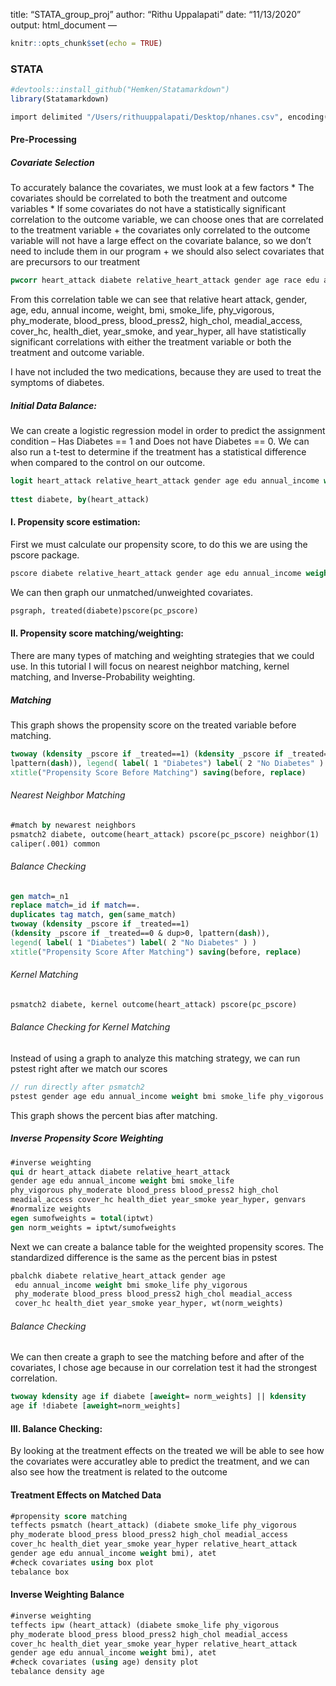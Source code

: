 title: "STATA_group_proj"
author: "Rithu Uppalapati"
date: "11/13/2020"
output: html_document
---

```r
knitr::opts_chunk$set(echo = TRUE)
```
### STATA
```r
#devtools::install_github("Hemken/Statamarkdown")
library(Statamarkdown)
```

```stata
import delimited "/Users/rithuuppalapati/Desktop/nhanes.csv", encoding(ISO-8859-1)
```
#### Pre-Processing
##### Covariate Selection
To accurately balance the covariates, we must look at a few factors
* The covariates should be correlated to both the treatment and outcome variables
* If some covariates do not have a statistically significant correlation to the outcome variable, we can choose ones that are correlated to the treatment variable
  + the covariates only correlated to the outcome variable will not have a large effect on the covariate balance, so we don't need to include them in our program
  + we should also select covariates that are precursors to our treatment 
  
```stata
pwcorr heart_attack diabete relative_heart_attack gender age race edu annual_income weight bmi smoke_life phy_vigorous phy_moderate blood_press blood_press2 hyper_med hbq_med high_chol meadial_access cover_hc health_diet year_smoke year_hyper, sig star(.05)
```
 
 From this correlation table we can see that relative heart attack, gender, age, edu, annual income, weight, bmi, smoke_life, phy_vigorous, phy_moderate, blood_press, blood_press2, high_chol, meadial_access, cover_hc, health_diet, year_smoke, and year_hyper, all have statistically significant correlations with either the treatment variable or both the treatment and outcome variable. 
 
I have not included the two medications, because they are used to treat the symptoms of diabetes.

##### Initial Data Balance:

We can create a logistic regression model in order to predict the assignment condition -- Has Diabetes == 1 and Does not have Diabetes == 0. We can also run a t-test to determine if the treatment has a statistical difference when compared to the control on our outcome.

```stata
logit heart_attack relative_heart_attack gender age edu annual_income weight bmi diabete smoke_life phy_vigorous phy_moderate blood_press blood_press2 high_chol meadial_access cover_hc health_diet year_smoke year_hyper
 
ttest diabete, by(heart_attack)
```

#### I. Propensity score estimation:
First we must calculate our propensity score, to do this we are using the pscore package. 

```stata
pscore diabete relative_heart_attack gender age edu annual_income weight bmi smoke_life phy_vigorous phy_moderate blood_press blood_press2 high_chol meadial_access cover_hc health_diet year_smoke year_hyper, pscore(pc_pscore) blockid(pc_block) detail
```

We can then graph our unmatched/unweighted covariates.
```stata
psgraph, treated(diabete)pscore(pc_pscore)
```
#### II. Propensity score matching/weighting:
There are many types of matching and weighting strategies that we could use. 
In this tutorial I will focus on nearest neighbor matching, kernel matching, and Inverse-Probability weighting.

##### Matching 
This graph shows the propensity score on the treated variable before matching. 
```stata
twoway (kdensity _pscore if _treated==1) (kdensity _pscore if _treated==0, 
lpattern(dash)), legend( label( 1 "Diabetes") label( 2 "No Diabetes" ) ) 
xtitle("Propensity Score Before Matching") saving(before, replace)
```
###### Nearest Neighbor Matching
```stata
#match by newarest neighbors
psmatch2 diabete, outcome(heart_attack) pscore(pc_pscore) neighbor(1) 
caliper(.001) common
```
###### Balance Checking 
```stata
gen match=_n1
replace match=_id if match==.
duplicates tag match, gen(same_match)
twoway (kdensity _pscore if _treated==1) 
(kdensity _pscore if _treated==0 & dup>0, lpattern(dash)), 
legend( label( 1 "Diabetes") label( 2 "No Diabetes" ) ) 
xtitle("Propensity Score After Matching") saving(before, replace)
```

###### Kernel Matching 
```stata
psmatch2 diabete, kernel outcome(heart_attack) pscore(pc_pscore)
```

###### Balance Checking for Kernel Matching
Instead of using a graph to analyze this matching strategy, we can run pstest right after we match our scores 
```stata
// run directly after psmatch2
pstest gender age edu annual_income weight bmi smoke_life phy_vigorous phy_moderate blood_press blood_press2 high_chol meadial_access cover_hc health_diet year_smoke year_hyper, both graph
```
This graph shows the percent bias after matching.

##### Inverse Propensity Score Weighting 

```stata
#inverse weighting 
qui dr heart_attack diabete relative_heart_attack 
gender age edu annual_income weight bmi smoke_life 
phy_vigorous phy_moderate blood_press blood_press2 high_chol 
meadial_access cover_hc health_diet year_smoke year_hyper, genvars
#normalize weights
egen sumofweights = total(iptwt)
gen norm_weights = iptwt/sumofweights
```
Next we can create a balance table for the weighted propensity scores. The standardized difference is the same as the percent bias in pstest
```stata
pbalchk diabete relative_heart_attack gender age
 edu annual_income weight bmi smoke_life phy_vigorous 
 phy_moderate blood_press blood_press2 high_chol meadial_access 
 cover_hc health_diet year_smoke year_hyper, wt(norm_weights)
```

###### Balance Checking
We can then create a graph to see the matching before and after of the covariates, I chose age because in our correlation test it had the strongest correlation. 
```stata
twoway kdensity age if diabete [aweight= norm_weights] || kdensity 
age if !diabete [aweight=norm_weights]
```

#### III. Balance Checking:
By looking at the treatment effects on the treated we will be able to see how the covariates were accuratley able to predict the treatment, and we can also see how the treatment is related to the outcome 
  
#### Treatment Effects on Matched Data
```stata
#propensity score matching
teffects psmatch (heart_attack) (diabete smoke_life phy_vigorous 
phy_moderate blood_press blood_press2 high_chol meadial_access 
cover_hc health_diet year_smoke year_hyper relative_heart_attack 
gender age edu annual_income weight bmi), atet
#check covariates using box plot
tebalance box
```

#### Inverse Weighting Balance

```stata
#inverse weighting 
teffects ipw (heart_attack) (diabete smoke_life phy_vigorous 
phy_moderate blood_press blood_press2 high_chol meadial_access 
cover_hc health_diet year_smoke year_hyper relative_heart_attack 
gender age edu annual_income weight bmi), atet
#check covariates (using age) density plot
tebalance density age 

```
